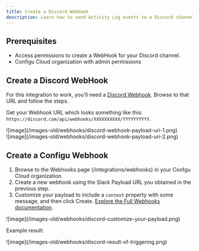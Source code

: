 ```yaml
---
title: Create a Discord Webhook
description: Learn how to send Activity Log events to a Discord channel.
---
```


## Prerequisites

- Access permissions to create a WebHook for your Discord channel.
- Configu Cloud organization with admin permissions

## Create a Discord WebHook

For this integration to work, you'll need a [Discord Webhook](https://support.discord.com/hc/en-us/articles/228383668-Intro-to-Webhooks).
Browse to that URL and follow the steps.

Get your Webhook URL which looks something like this: `https://discord.com/api/webhooks/XXXXXXXXXX/YYYYYYYYYY`.

<Frame>![image](/images-old/webhooks/discord-webhook-payload-uri-1.png)</Frame>
<br />
<Frame>![image](/images-old/webhooks/discord-webhook-payload-uri-2.png)</Frame>

## Create a Configu Webhook

1. Browse to the Webhooks page (/integrations/webhooks) in your Confgu Cloud organization.
2. Create a new webhook using the Slack Payload URL you obtained in the previous step.
3. Customize your payload to include a `context` property with some message, and then click Create.
   [Explore the Full Webhooks documentation](/integrations/store/configu/webhooks).

<Frame>![image](/images-old/webhooks/discord-customize-your-payload.png)</Frame>

Example result:

<Frame>![image](/images-old/webhooks/discord-result-of-triggering.png)</Frame>
